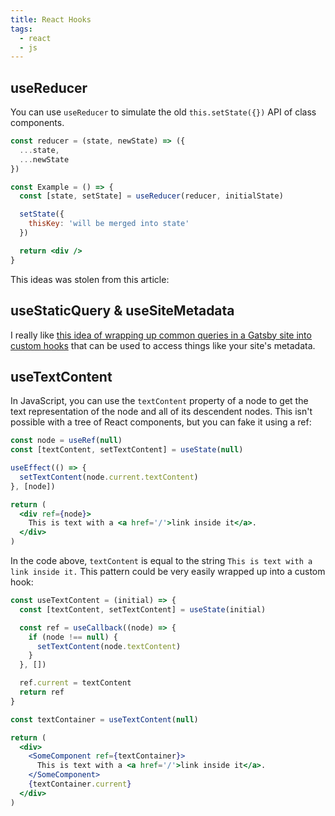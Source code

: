 ```yaml
---
title: React Hooks
tags:
  - react
  - js
---
```


## useReducer

You can use `useReducer` to simulate the old `this.setState({})` API of class components.

```jsx
const reducer = (state, newState) => ({
  ...state,
  ...newState
})

const Example = () => {
  const [state, setState] = useReducer(reducer, initialState)

  setState({
    thisKey: 'will be merged into state'
  })

  return <div />
}
```

This ideas was stolen from this article:

<Bookmark url='https://blog.logrocket.com/react-hooks-cheat-sheet-unlock-solutions-to-common-problems-af4caf699e70/' />

## useStaticQuery & useSiteMetadata

I really like [this idea of wrapping up common queries in a Gatsby site into custom hooks](https://blog.scottspence.me/gatsby-custom-react-hook-for-site-metadata) that can be used to access things like your site's metadata.

## useTextContent

In JavaScript, you can use the `textContent` property of a node to get the text representation of the node and all of its descendent nodes. This isn't possible with a tree of React components, but you can fake it using a ref:

```jsx
const node = useRef(null)
const [textContent, setTextContent] = useState(null)

useEffect(() => {
  setTextContent(node.current.textContent)
}, [node])

return (
  <div ref={node}>
    This is text with a <a href='/'>link inside it</a>.
  </div>
)
```

In the code above, `textContent` is equal to the string `This is text with a link inside it.` This pattern could be very easily wrapped up into a custom hook:

```jsx
const useTextContent = (initial) => {
  const [textContent, setTextContent] = useState(initial)

  const ref = useCallback((node) => {
    if (node !== null) {
      setTextContent(node.textContent)
    }
  }, [])

  ref.current = textContent
  return ref
}

const textContainer = useTextContent(null)

return (
  <div>
    <SomeComponent ref={textContainer}>
      This is text with a <a href='/'>link inside it</a>.
    </SomeComponent>
    {textContainer.current}
  </div>
)
```
